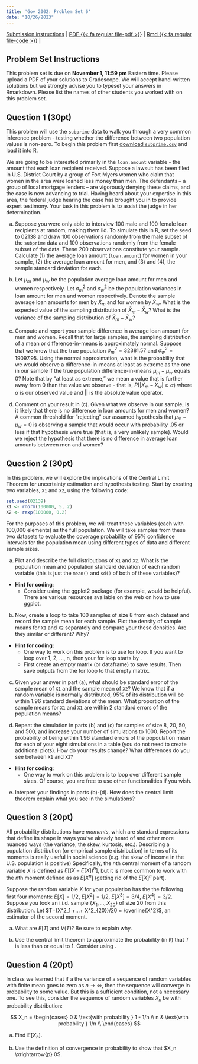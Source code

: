 ```yaml
---
title: 'Gov 2002: Problem Set 6'
date: "10/26/2023"
---
```


[Submission instructions](problem-sets.qmd) | [PDF {{< fa regular file-pdf >}}](/files/assignments/pset_6.pdf) | [Rmd {{< fa regular file-code >}}](/files/assignments/pset_6.Rmd) | 


## Problem Set Instructions 

This problem set is due on **November 1, 11:59 pm** Eastern time. Please upload a PDF of your solutions to Gradescope. We will accept hand-written solutions but we strongly advise you to typeset your answers in Rmarkdown. Please list the names of other students you worked with on this problem set. 

## Question 1 (30pt)

This problem will use the `subprime` data to walk you through a very common inference problem - testing whether the difference between two population values is non-zero. To begin this problem first [download `subprime.csv`](http://gov2002.mattblackwell.org/data/subprime.csv) and load it into R. 

\textbf{Hint for coding:} 
\begin{itemize}
  \item To load a csv file in R, type \texttt{data <- read.csv(\textit{name of the file})}. Then you can use an object called \texttt{data} throughout your R code.
  \item To load libraries (i.e., packages), type \texttt{library(\textit{name of the package})}. In this problem set, we suggest that you load ggplot2 and dplyr. If you have not installed these packages, install them by \texttt{install.packages(\textit{name of the package})}.
\end{itemize}

We are going to be interested primarily in the `loan.amount` variable - the amount that each loan recipient received. Suppose a lawsuit has been filed in U.S. District Court by a group of Fort Myers women who claim that women in the area were loaned less money than men. The defendants -- a group of local mortgage lenders -- are vigorously denying these claims, and the case is now advancing to trial. Having heard about your expertise in this area, the federal judge hearing the case has brought you in to provide expert testimony. Your task in this problem is to assist the judge in her determination.

a. Suppose you were only able to interview $100$ male and $100$ female loan recipients at random, making them iid. To simulate this in R, set the seed to 02138 and draw $100$ observations randomly from the male subset of the `subprime` data and $100$ observations randomly from the female subset of the data. These $200$ observations constitute your sample. Calculate (1) the average loan amount (`loan.amount`) for women in your sample, (2) the average loan amount for men, and (3) and (4), the sample standard deviation for each.

\textbf{Hint for coding:} 

\begin{itemize}
  \item To set the seed, type \texttt{set.seed(02138)}.
  \item To subset a dataframe called \texttt{data} based on a value (e.g., 0) of a variable called \texttt{var1}, type \texttt{data[data\$var1==0]}.
  \item To generate 100 random sample IDs from a vector $c(1, ..., N)$ with replacement, type \texttt{sample(1:N, 100, T)}.
  \item To get the mean of a variable \texttt{var1} of a dataframe \texttt{data}, type \texttt{mean(data\$var1)}. For SD, use \texttt{sd(data\$var1)}.
\end{itemize}


b. Let $\mu_{m}$ and $\mu_{w}$ be the population average loan amount for men and women respectively. Let $\sigma^2_{m}$ and $\sigma^2_{w}$ be the population variances in loan amount for men and women respectively. Denote the sample average loan amounts for men by $\bar{X}_{m}$ and for women by $\bar{X}_{w}$. What is the expected value of the sampling distribution of $\bar{X}_{m} - \bar{X}_{w}$? What is the variance of the sampling distribution of $\bar{X}_{m} - \bar{X}_{w}$?

c. Compute and report your sample difference in average loan amount for men and women. Recall that for large samples, the sampling distribution of a mean or difference-in-means is approximately normal. Suppose that we know that the true population $\sigma^2_{m} = 32381.57$ and $\sigma^2_{w} = 19097.95$. Using the normal approximation, what is the probability that we would observe a difference-in-means at least as extreme as the one in our sample if the true population difference-in-means $\mu_{m} - \mu_{w}$ equals 0? Note that by "at least as extreme," we mean a value that is further away from $0$ than the value we observe - that is, $P(|\bar{X}_{m} - \bar{X}_{w}| \ge \alpha)$ where $\alpha$ is our observed value and $||$ is the absolute value operator.

\textbf{Hint:}
\begin{itemize}
  \item To get $P(X > x)$, consider calculating $1 - P(X < x)$.
\end{itemize}

\textbf{Hint for coding:} 
\begin{itemize}
  \item To get the probability that a normally distributed random variable takes on a value less than or equal to some value \texttt{q} using the command \texttt{pnorm(q, mean, sd)} where \texttt{mean} is the mean of the normal distribution and \texttt{sd} is the standard deviation.
\end{itemize}

d. Comment on your result in (c). Given what we observe in our sample, is it likely that there is no difference in loan amounts for men and women? A common threshold for "rejecting" our assumed hypothesis that $\mu_{m} - \mu_{w} = 0$ is observing a sample that would occur with probability $.05$ or less if that hypothesis were true (that is, a very unlikely sample). Would we reject the hypothesis that there is no difference in average loan amounts between men and women?  























## Question 2 (30pt)

In this problem, we will explore the implications of the Central Limit Theorem for uncertainty estimation and hypothesis testing. Start by creating two variables, `X1` and `X2`, using the following code:

```r
set.seed(02139)
X1 <- rnorm(100000, 5, 2)
X2 <- rexp(100000, 0.2)
```

For the purposes of this problem, we will treat these variables (each with 100,000 elements) as the full population. We will take samples from these two datasets to evaluate the coverage probability of 95\% confidence intervals for the population mean using different types of data and different sample sizes.

a. Plot and describe the full distributions of `X1` and `X2`. What is the population mean and population standard deviation of each random variable (this is just the `mean()` and `sd()` of both of these variables)?

  - **Hint for coding**: 
    - Consider using the ggplot2 package (for example, \texttt{geom\_density} would be helpful). There are various resources available on the web on how to use ggplot.

b. Now, create a loop to take 100 samples of size 8 from each dataset and record the sample mean for each sample. Plot the density of sample means for `X1` and `X2` separately and compare your these densities. Are they similar or different? Why?


  - **Hint for coding:**
    - One way to work on this problem is to use for loop. If you want to loop over 1, 2, ..., n, then your for loop starts by \texttt{for(i in 1:n) \{...\}}.
    - First create an empty matrix (or dataframe) to save results. Then save outputs from the for loop to that empty matrix.


c. Given your answer in part (a), what should be standard error of the sample mean of `X1` and the sample mean of `X2`? We know that if a random variable is normally distributed, 95\% of its distribution will be within 1.96 standard deviations of the mean. What proportion of the sample means for `X1` and `X1` are within 2 standard errors of the population means? 

d. Repeat the simulation in parts (b) and (c) for samples of size 8, 20, 50, and 500, and increase your number of simulations to 1000. Report the probability of being within 1.96 standard errors of the popoulation mean for each of your eight simulations in a table (you do not need to create additional plots).  How do your results change?  What differences do you see between `X1` and `X2`?
  - **Hint for coding**:
    - One way to work on this problem is to loop over different sample sizes. Of course, you are free to use other functionalities if you wish.

e. Interpret your findings in parts (b)-(d). How does the central limit theorem explain what you see in the simulations?







































## Question 3 (20pt)

All probability distributions have *moments*, which are standard expressions that define its shape in ways you've already heard of and other more nuanced ways (the variance, the skew, kurtosis, etc.). Describing a population distribution (or empirical sample distribution) in terms of its moments is really useful in social science (e.g. the skew of income in the U.S. population is positive) Specifically, the $n$th central moment of a random variable $X$ is defined as $E[(X-E[X])^n]$, but it is more common to work with the $n$th moment defined as as $E[X^n]$ (getting rid of the $E[X]^n$ part).

Suppose the random variable $X$ for your population has the the following first four moments: $E[X]=1/2$, $E[X^2]=1/2$, $E[X^3]=3/4$, $E[X^4]=3/2$. Suppose you took an i.i.d. sample $\{X_1,\ldots,X_{20}\}$ of size 20 from this distribution. Let $T=(X^2_1 +...+ X^2_{20})/20 = \overline{X^2}$, an estimator of the second moment. 

a. What are $E[T]$ and $V(T)$? Be sure to explain why.

b. Use the central limit theorem to approximate the probability (in `R`) that $T$ is less than or equal to 1. \textbf{Hint for coding:} Consider using \texttt{pnorm}.












## Question 4 (20pt)

In class we learned that if a the variance of a sequence of random variables with finite mean goes to zero as $n\to\infty$, then the sequence will converge in probability to some value. But this is a sufficient condition, not a necessary one. To see this, consider the sequence of random variables $X_n$ be with probability distribution: 

$$
X_n = 
\begin{cases}
0 & \text{with probability    }  1 - 1/n \\
n & \text{with probability    } 1/n \\
\end{cases}
$$


(a) Find $\mathbb{E}[X_n]$.

(b) Use the definition of convergence in probability to show that $X_n \xrightarrow{p} 0$. 








